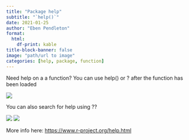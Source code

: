 ```yaml
---
title: "Package help"
subtitle: "`help()`"
date: 2021-01-25
author: "Eben Pendleton"
format:
  html:
    df-print: kable
title-block-banner: false
image: "path/url to image"
categories: [help, package, function]
---
```


Need help on a a function? You can use help() or ? after the function has been loaded

![](images/help1.png)

You can also search for help using ??

![](images/help2.png) ![](images/help3.png)

More info here: <https://www.r-project.org/help.html>
